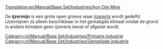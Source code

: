 [[Translation:en/Manual/Base Set/Industries/Iron Ore Mine]]

{{nl/Manual/Base Set/Industries/Industrieën|image=en/Manual/Base Set/Industries/Ironoremine.png
|name=IJzermijn
|climates=[[nl/Manual/Klimaat#gematigd|Gematigd]]
|accepts=Niets
|produces=[[nl/Manual/Base Set/Cargos/IJzererts|IJzererts]]
}}
De '''ijzermijn''' is een grote open groeve waar [[nl/Manual/Base Set/Cargos/IJzererts|ijzererts]] wordt gedelfd. IJzermijnen zij alleen beschikbaar in het gematigde klimaat omdat de grond in andere klimaten geen ijzererts bevat of afgezet wordt.

{{nl/Manual/Base Set/Industries/Navbox Industrieën}}
[[Category:nl/Manual/Base Set/Industries/Primaire industrie]]
[[Category:nl/Manual/Base Set/Industries/Gematigde industrie]]